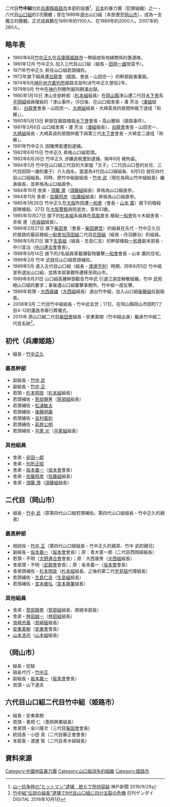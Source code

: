 {{Japanese|japanese=竹中組|kana=たけなかぐみ|romaji=Takenaka-gumi}}
二代目'''竹中組'''位於[[兵庫縣|兵庫縣]][[姫路市|姫路市]]本部的設置<ref>[https://www.kobe-np.co.jp/news/shakai/201609/0009590453.shtml 山一抗争時の“ヒットマン”逮捕　銃６丁所持容疑] {{Wayback|url=https://www.kobe-np.co.jp/news/shakai/201609/0009590453.shtml |date=20180721191831 }} 神戶新聞 2016/9/29</ref>，[[日本|日本]]的暴力團（犯罪組織）之一・六代目[[山口組|山口組]]的2次團體；曾在1989年退出山口組（本部遷至[[岡山市|岡山市]]），成為一支獨立的團體。正式成員數在1980年約1100人、在1989年約2000人。2007年約280人。

==略年表==
*1960年8月[[竹中正久|竹中正久]]在[[兵庫縣|兵庫縣]][[姫路市|姫路市]]一帶組成有地緣關係的愚連隊。
*1961年12月 竹中正久 加入三代目山口組（組長・[[田岡一雄|田岡一雄]]授盃予）。
*1971年竹中正久 昇任山口組若頭補佐。
*1972年旗下組員遭[[白龍會|白龍會]]（姫路、會長・山田忠一）的幹部殺害棄屍。
*1974年9月[[神戶|神戶]][[地方裁判所_(日本)|地方裁判所]]姫路支部判決竹中正久懲役2年。
*1979年9月 竹中在[[神戶|神戶]]刑務所服刑期滿出獄。
*1980年1月10日 津山支部幹部（[[杉本組|杉本組]]組員）在[[岡山縣|岡山縣]]津山遭二代目[[木下會|木下會]]系[[平岡組|平岡組]]組員槍殺的「津山事件」（6日後、在山口組舍弟・湊 芳治（[[湊組|湊組]]組長）、[[白龍會|白龍會]]會長・山田忠一、[[大崎組|大崎組]]組長・大崎英良的居間仲裁下達成「和解」）。
*1980年5月13日 幹部在姫路槍殺[[木下會|木下會]]會長・高山雅裕（姫路事件）。
*1981年3月6日 山口組舍弟・湊 芳治（[[湊組|湊組]]組長）、[[白龍會|白龍會]]會長・山田忠一、[[大崎組|大崎組]]組長・大崎英良的居間仲裁下與第三代[[木下會|木下會]]會長・大崎圭二達成「和解」。
*1981年竹中正久 因賭博案遭到逮捕。
*1982年6月15日 竹中正久 昇格山口組若頭。
*1982年8月26日 竹中正久 涉嫌逃稅遭到逮捕、隔年6月 被拘留。
*1984年5月 竹中在山口組三代目的大家姐「文子」（二代目山口登的女兒、三代目田岡一雄的妻子）介入指名，當選為4代目山口組組長、6月5日 就任四代目山口組組長。同時、原竹中組副組長・[[竹中武|竹中 武]]（現在為岡山竹中組組長）繼承組長、並昇格為山口組直參。
*1984年10月 舍弟・[[須藤潤|須藤 潤]]（[[須藤組|須藤組]]組長）昇格為山口組直參。
*1984年11月 舍弟・[[佐藤邦彦|佐藤邦彦]]（[[佐藤組|佐藤組]]組長）昇格為山口組直參。
*1985年1月26日 竹中正久在[[大阪市|大阪]]吹田遭[[一和會|一和會]]（會長・[[山本廣|山本 廣]]）旗下的暗殺部隊槍殺、27日 在[[大阪市|大阪]][[警察|警察]]病院逝世，享年51歲。
*1985年10月27日 旗下的[[杉本組|杉本組]]系組員在[[鳥取縣|鳥取]]倉吉 槍殺[[一和會|一和會]]佐々木組舍弟・赤坂 進（[[赤坂組|赤坂組]]組長）。
*1986年2月27日 旗下[[柴田會|柴田會]]（會長・[[柴田健吾|柴田健吾]]）的組員在先代・竹中正久位於姫路的墓前槍殺[[一和會|一和會]][[加茂田組|加茂田組]]二代目[[花田組|花田組]]（組長・丹羽勝治）的組員。
*1986年5月21日 旗下[[生島組|生島組]]（組長・生島仁吉）的幹部槍殺[[一和會|一和會]]副本部長・中川宜治（[[中川連合會|中川連合會]]會長）。
*1988年5月14日 旗下的2名組員車載爆裂物襲擊[[一和會|一和會]]會長・山本 廣的住宅。
*1989年2月 竹中 武就任山口組若頭補佐。
*1989年5月 進入五代目山口組（組長・[[渡邊芳則|渡邊芳則]]）時期、同年6月5日 竹中組宣布退出山口組，並將本部事務所遷移至岡山市。
*1989年8月31日 山口組高層幹部勸告竹中武 引退江湖並解散組織，竹中 武拒絕山口組的要求；事後遭山口組襲擊事務所，竹中組一度反擊。
*1989年若頭・[[大西康雄|大西康雄]]（[[大西組|大西組]]組長）退出竹中組，加入山口組[[後藤組|後藤組]]任副組長。
*2008年3月 二代目竹中組組長・竹中武去世；17日，在岡山縣岡山市田町1丁目4-12的蓮昌寺舉行葬儀式。
*2015年 原山口組二代目[[柴田會|柴田會]]組長・安東美樹（竹中組出身）繼承竹中組二代目名跡<ref>[https://www.nikkan-gendai.com/articles/view/news/190866 竹中組“伝説の組長”逮捕で6代目山口組に四分五裂の危機] {{Wayback|url=https://www.nikkan-gendai.com/articles/view/news/190866 |date=20201101020025 }} 日刊ゲンダイDIGITAL 2016年10月1日</ref>。

==初代（兵庫姬路）==
*組長・[[竹中正久|竹中正久]]

===最高幹部===
*副組長・[[竹中武|竹中 武]]
*副組長・[[竹中正|竹中 正]]
*若頭・[[杉本明政|杉本明政]]（[[杉本組|杉本組]]組長）
*若頭補佐・[[笹部靜男|笹部靜男]]（[[笹部組|笹部組]]組長）
*若頭補佐・[[松浦敏夫|松浦敏夫]]
*若頭補佐・[[後藤明義|後藤明義]]
*若頭補佐・[[吉村義則|吉村義則]]
*若頭補佐・[[萩原公明|萩原公明]]
*若頭補佐・[[平尾光|平尾 光]]（[[平尾組|平尾組]]組長）

===其他組員===
*舍弟・[[安田一郎|安田一郎]]
*舍弟・[[別所正昭|別所正昭]]
*舍弟・[[坂本義一|坂本義一]]（[[坂本會|坂本會]]會長）
*舍弟・[[佐藤邦彦|佐藤邦彦]]（[[佐藤組|佐藤組]]組長）
*舍弟・[[須藤潤|須藤 潤]]（[[須藤組|須藤組]]組長）

==二代目（岡山市）==
*組長・[[竹中武|竹中 武]]（原第四代山口組若頭補佐。第四代山口組組長・竹中正久的親弟）

===最高幹部===
*相談役・[[竹中正|竹中 正]]（第四代山口組組長・竹中正久的親弟、竹中 武的親兄）
*副組長・[[坂本義一|坂本義一]]（[[坂本會|坂本會]]會長）；原：青木恵一郎（二代目西岡組組長）
*若頭・不明（[[大野連合會|大野連合會]]會長）；原：大西康男（[[大西組|大西組]]組長）
*舍弟頭・不明（[[武龍會|武龍會]]會長）；原：坂本義一（[[坂本會|坂本會]]會長）
*舍弟頭補佐・[[杉本明政|杉本明政]]（[[杉本組|杉本組]]組長、之後的第二代[[宅見組|宅見組]]代理組長）
*若頭補佐・[[生島仁吉|生島仁吉]]（[[生島組|生島組]]組長）
*若頭補佐・[[宮本鄉弘|宮本鄉弘]]（[[宮本興業|宮本興業]]組長）

===其他組員===
*舍弟・[[笹部靜男|笹部靜男]]（[[笹部組|笹部組]]組長、原總本部長）
*舍弟・[[林田誠一|林田誠一]]（[[林田組|林田組]]組長）
*[[貝崎忠義|貝崎忠義]]（[[貝崎組|貝崎組]]組長）
*[[安東美樹|安東美樹]]（[[安東會|安東會]]會長）
*[[山本浩司|山本浩司]]（[[山本組|山本組]]組長）

==（岡山市）==
*組長・從缺
*組長代行・[[竹中正|竹中正]]
*副組長・[[坂本義一|坂本義一]]（[[坂本會|坂本會]]會長）
*若頭・山下道夫

==六代目山口組二代目竹中組（姫路市）==
*組長・安東美樹
*若頭・善岡 仁（善岡興業組長）
*舍弟頭・金川隆次（三代目[[柴田會|柴田會]]會長)
*統括長・小田 貢（二代目藤正會會長）
*本部長・渡邊 智（二代目青木組組長）

== 資料來源 ==
{{reflist}}

{{DEFAULTSORT:Takenaka-gumi}}
[[Category:中國地區暴力團|Category:中國地區暴力團]]
[[Category:山口組消失的組織|Category:山口組消失的組織]]
[[Category:姬路市|Category:姬路市]]